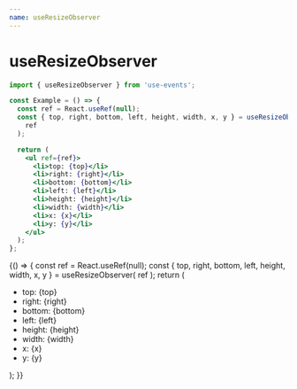 ```yaml
---
name: useResizeObserver
---
```



# useResizeObserver

```js
import { useResizeObserver } from 'use-events';
```

```jsx
const Example = () => {
  const ref = React.useRef(null);
  const { top, right, bottom, left, height, width, x, y } = useResizeObserver(
    ref
  );

  return (
    <ul ref={ref}>
      <li>top: {top}</li>
      <li>right: {right}</li>
      <li>bottom: {bottom}</li>
      <li>left: {left}</li>
      <li>height: {height}</li>
      <li>width: {width}</li>
      <li>x: {x}</li>
      <li>y: {y}</li>
    </ul>
  );
};
```

<Playground>
  {() => {
    const ref = React.useRef(null);
    const { top, right, bottom, left, height, width, x, y } = useResizeObserver(
      ref
    );
    return (
      <ul
        ref={ref}
        style={{
          resize: 'both',
          overflow: 'auto',
          border: '1px solid #CED4DE',
        }}
      >
        <li>top: {top}</li>
        <li>right: {right}</li>
        <li>bottom: {bottom}</li>
        <li>left: {left}</li>
        <li>height: {height}</li>
        <li>width: {width}</li>
        <li>x: {x}</li>
        <li>y: {y}</li>
      </ul>
    );
  }}
</Playground>
